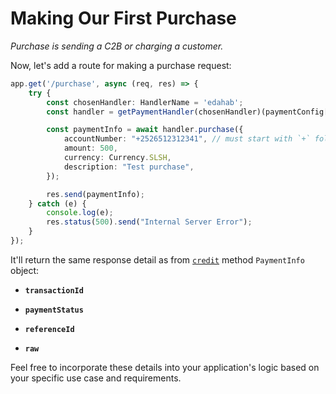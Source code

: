# Making Our First Purchase
*Purchase is sending a C2B or charging a customer.*

Now, let's add a route for making a purchase request:

```typescript
app.get('/purchase', async (req, res) => {
    try {
        const chosenHandler: HandlerName = 'edahab';
        const handler = getPaymentHandler(chosenHandler)(paymentConfig[chosenHandler]!);

        const paymentInfo = await handler.purchase({
            accountNumber: "+2526512312341", // must start with `+` followed by country code
            amount: 500,
            currency: Currency.SLSH,
            description: "Test purchase",
        });

        res.send(paymentInfo);
    } catch (e) {
        console.log(e);
        res.status(500).send("Internal Server Error");
    }
});

```

It'll return the same response detail as from [`credit`](credit.mdx) method `PaymentInfo` object: 

- **`transactionId`**

- **`paymentStatus`**

- **`referenceId`**

- **`raw`**

Feel free to incorporate these details into your application's logic based on your specific use case and requirements.